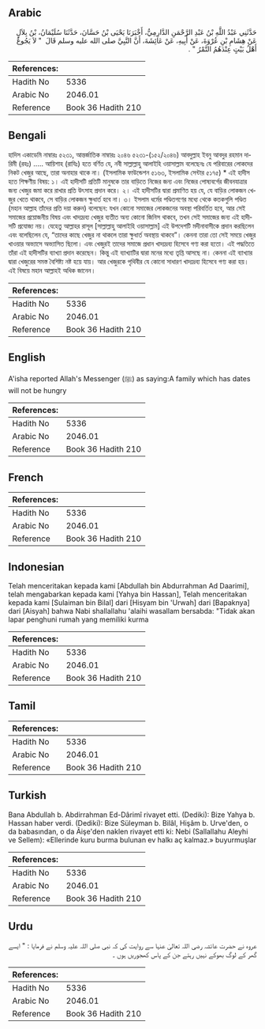 ## Arabic


<div dir="rtl" lang="ar" style={{fontSize:'larger',backgroundColor:'#f8f9fa',padding:20}}>
حَدَّثَنِي عَبْدُ اللَّهِ بْنُ عَبْدِ الرَّحْمَنِ الدَّارِمِيُّ، أَخْبَرَنَا يَحْيَى بْنُ حَسَّانَ، حَدَّثَنَا سُلَيْمَانُ، بْنُ بِلاَلٍ عَنْ هِشَامِ بْنِ عُرْوَةَ، عَنْ أَبِيهِ، عَنْ عَائِشَةَ، أَنَّ النَّبِيَّ صلى الله عليه وسلم قَالَ ‏ "‏ لاَ يَجُوعُ أَهْلُ بَيْتٍ عِنْدَهُمُ التَّمْرُ ‏"‏ ‏.‏
</div>
<div style={{backgroundColor:'#f8f9fa',padding:20, marginBottom: 10}}><table> <thead> <tr> <th>References:</th> <th></th> </tr> </thead> <tbody><tr><td>Hadith No</td><td>5336</td></tr><tr><td>Arabic No</td><td>2046.01</td></tr><tr><td>Reference</td><td>Book 36 Hadith 210</td></tr></tbody></table></div>

## Bengali


<div dir="ltr" lang="bn" style={{fontSize:'larger',backgroundColor:'#f8f9fa',padding:20}}>
হাদিস একাডেমি নাম্বারঃ ৫২৩১, আন্তর্জাতিক নাম্বারঃ ২০৪৬ ৫২৩১-(১৫২/২০৪৬) আবদুল্লাহ ইবনু আবদুর রহমান দারিমী (রহঃ) ..... আয়িশাহ (রাযিঃ) হতে বর্ণিত যে, নবী সাল্লাল্লাহু আলাইহি ওয়াসাল্লাম বলেছেনঃ যে পরিবারের লোকদের নিকট খেজুর আছে, তারা অনাহার থাকে না। (ইসলামিক ফাউন্ডেশন ৫১৬৩, ইসলামিক সেন্টার ৫১৭৫) * এই হাদীস হতে শিক্ষণীয় বিষয়: ১। এই হাদীসটি প্রতিটি মানুষকে তার বাড়িতে নিজের জন্য এবং নিজের পোষ্যবর্গের জীবনযাত্রার জন্য খেজুর জমা করে রাখার প্রতি উৎসাহ প্রদান করে। ২। এই হাদীসটির দ্বারা প্রমাণিত হয় যে, যে বাড়ির লোকজন খেজুর খেতে থাকবে, সে বাড়ির লোকজন ক্ষুধার্ত হবে না। ৩। ইসলাম ধর্মের পণ্ডিতগণের মধ্যে থেকে কতকগুলি পণ্ডিত (মহান আল্লাহ তাঁদের প্রতি দয়া করুন) বলেছেন: যখন কোনো সমাজের লোকজনের অবস্থা পরিবর্তিত হবে, আর সেই সমাজের প্রয়োজনীয় বিষয় এবং খাদ্যদ্রব্য খেজুর ব্যতীত অন্য কোনো জিনিস থাকবে, তখন সেই সমাজের জন্য এই হাদীসটি প্রযোজ্য নয়। যেহেতু আল্লাহর রাসূল [সাল্লাল্লাহু আলাইহি ওয়াসাল্লাম] এই উপদেশটি মদীনাবাসীকে প্রদান করছিলেন এবং বলেছিলেন যে, “তাদের কাছে খেজুর না থাকলে তারা ক্ষুধার্ত অবস্থায় থাকবে”। কেননা তারা তো সেই সময়ে খেজুর খাওয়ার অভ্যাসে অভ্যাসিত ছিলো। এবং খেজুরই তাদের সমাজে প্রধান খাদ্যদ্রব্য হিসেবে গণ্য করা হতো। এই পদ্ধতিতে তাঁরা এই হাদীসটির ব্যাখ্যা প্রদান করেছেন। কিন্তু এই ব্যাখ্যাটির দ্বারা মনের মধ্যে তৃপ্তি আসছে না। কেননা এই ব্যাখ্যার দ্বারা খেজুরের সমস্ত বৈশিষ্ট্য নষ্ট হয়ে যায়। আর খেজুরকে পৃথিবীর যে কোনো সাধারণ খাদ্যদ্রব্য হিসেবে গণ্য করা হয়। এই বিষয়ে মহান আল্লাহই অধিক জানেন।
</div>
<div style={{backgroundColor:'#f8f9fa',padding:20, marginBottom: 10}}><table> <thead> <tr> <th>References:</th> <th></th> </tr> </thead> <tbody><tr><td>Hadith No</td><td>5336</td></tr><tr><td>Arabic No</td><td>2046.01</td></tr><tr><td>Reference</td><td>Book 36 Hadith 210</td></tr></tbody></table></div>

## English


<div dir="ltr" lang="en" style={{fontSize:'larger',backgroundColor:'#f8f9fa',padding:20}}>
A'isha reported Allah's Messenger (ﷺ) as saying:A family which has dates will not be hungry
</div>
<div style={{backgroundColor:'#f8f9fa',padding:20, marginBottom: 10}}><table> <thead> <tr> <th>References:</th> <th></th> </tr> </thead> <tbody><tr><td>Hadith No</td><td>5336</td></tr><tr><td>Arabic No</td><td>2046.01</td></tr><tr><td>Reference</td><td>Book 36 Hadith 210</td></tr></tbody></table></div>

## French


<div dir="ltr" lang="fr" style={{fontSize:'larger',backgroundColor:'#f8f9fa',padding:20}}>

</div>
<div style={{backgroundColor:'#f8f9fa',padding:20, marginBottom: 10}}><table> <thead> <tr> <th>References:</th> <th></th> </tr> </thead> <tbody><tr><td>Hadith No</td><td>5336</td></tr><tr><td>Arabic No</td><td>2046.01</td></tr><tr><td>Reference</td><td>Book 36 Hadith 210</td></tr></tbody></table></div>

## Indonesian


<div dir="ltr" lang="id" style={{fontSize:'larger',backgroundColor:'#f8f9fa',padding:20}}>
Telah menceritakan kepada kami [Abdullah bin Abdurrahman Ad Daarimi], telah mengabarkan kepada kami [Yahya bin Hassan], Telah menceritakan kepada kami [Sulaiman bin Bilal] dari [Hisyam bin 'Urwah] dari [Bapaknya] dari [Aisyah] bahwa Nabi shallallahu 'alaihi wasallam bersabda: "Tidak akan lapar penghuni rumah yang memiliki kurma
</div>
<div style={{backgroundColor:'#f8f9fa',padding:20, marginBottom: 10}}><table> <thead> <tr> <th>References:</th> <th></th> </tr> </thead> <tbody><tr><td>Hadith No</td><td>5336</td></tr><tr><td>Arabic No</td><td>2046.01</td></tr><tr><td>Reference</td><td>Book 36 Hadith 210</td></tr></tbody></table></div>

## Tamil


<div dir="ltr" lang="ta" style={{fontSize:'larger',backgroundColor:'#f8f9fa',padding:20}}>

</div>
<div style={{backgroundColor:'#f8f9fa',padding:20, marginBottom: 10}}><table> <thead> <tr> <th>References:</th> <th></th> </tr> </thead> <tbody><tr><td>Hadith No</td><td>5336</td></tr><tr><td>Arabic No</td><td>2046.01</td></tr><tr><td>Reference</td><td>Book 36 Hadith 210</td></tr></tbody></table></div>

## Turkish


<div dir="ltr" lang="tr" style={{fontSize:'larger',backgroundColor:'#f8f9fa',padding:20}}>
Bana Abdullah b. Abdirrahman Ed-Dârimî rivayet etti. (Dediki): Bize Yahya b. Hassan haber verdi. (Dediki): Bize Süleyman b. Bilâl, Hişâm b. Urve'den, o da babasından, o da Âişe'den naklen rivayet etti ki: Nebi (Sallallahu Aleyhi ve Sellem): «Ellerinde kuru burma bulunan ev halkı aç kalmaz.» buyurmuşlar
</div>
<div style={{backgroundColor:'#f8f9fa',padding:20, marginBottom: 10}}><table> <thead> <tr> <th>References:</th> <th></th> </tr> </thead> <tbody><tr><td>Hadith No</td><td>5336</td></tr><tr><td>Arabic No</td><td>2046.01</td></tr><tr><td>Reference</td><td>Book 36 Hadith 210</td></tr></tbody></table></div>

## Urdu


<div dir="rtl" lang="ur" style={{fontSize:'larger',backgroundColor:'#f8f9fa',padding:20}}>
عروہ نے حضرت عائشہ رضی اللہ تعالیٰ عنہا سے روایت کی کہ نبی صلی اللہ علیہ وسلم نے فرمایا : " ایسے گھر کے لوگ بھوکے نہیں رہتے جن کے پاس کھجوریں ہوں ۔
</div>
<div style={{backgroundColor:'#f8f9fa',padding:20, marginBottom: 10}}><table> <thead> <tr> <th>References:</th> <th></th> </tr> </thead> <tbody><tr><td>Hadith No</td><td>5336</td></tr><tr><td>Arabic No</td><td>2046.01</td></tr><tr><td>Reference</td><td>Book 36 Hadith 210</td></tr></tbody></table></div>
